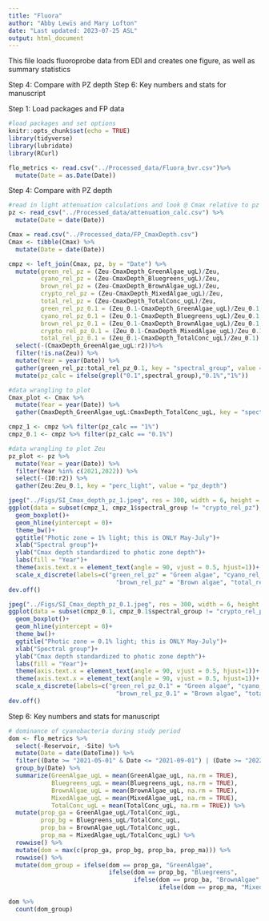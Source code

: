 ```yaml
---
title: "Fluora"
author: "Abby Lewis and Mary Lofton"
date: "Last updated: 2023-07-25 ASL"
output: html_document
---
```


This file loads fluoroprobe data from EDI and creates one figure, as well as summary statistics

Step 4: Compare with PZ depth
Step 6: Key numbers and stats for manuscript


Step 1: Load packages and FP data
```r
#load packages and set options
knitr::opts_chunk$set(echo = TRUE)
library(tidyverse)
library(lubridate)
library(RCurl)

flo_metrics <- read.csv("../Processed_data/Fluora_bvr.csv")%>%
  mutate(Date = as.Date(Date))
```


Step 4: Compare with PZ depth
```r
#read in light attenuation calculations and look @ Cmax relative to pz depth
pz <- read_csv("../Processed_data/attenuation_calc.csv") %>%
  mutate(Date = date(Date))

Cmax = read.csv("../Processed_data/FP_CmaxDepth.csv")
Cmax <- tibble(Cmax) %>%
  mutate(Date = date(Date))

cmpz <- left_join(Cmax, pz, by = "Date") %>%
  mutate(green_rel_pz = (Zeu-CmaxDepth_GreenAlgae_ugL)/Zeu,
         cyano_rel_pz = (Zeu-CmaxDepth_Bluegreens_ugL)/Zeu,
         brown_rel_pz = (Zeu-CmaxDepth_BrownAlgae_ugL)/Zeu,
         crypto_rel_pz = (Zeu-CmaxDepth_MixedAlgae_ugL)/Zeu,
         total_rel_pz = (Zeu-CmaxDepth_TotalConc_ugL)/Zeu,
         green_rel_pz_0.1 = (Zeu_0.1-CmaxDepth_GreenAlgae_ugL)/Zeu_0.1,
         cyano_rel_pz_0.1 = (Zeu_0.1-CmaxDepth_Bluegreens_ugL)/Zeu_0.1,
         brown_rel_pz_0.1 = (Zeu_0.1-CmaxDepth_BrownAlgae_ugL)/Zeu_0.1,
         crypto_rel_pz_0.1 = (Zeu_0.1-CmaxDepth_MixedAlgae_ugL)/Zeu_0.1,
         total_rel_pz_0.1 = (Zeu_0.1-CmaxDepth_TotalConc_ugL)/Zeu_0.1) %>%
  select(-(CmaxDepth_GreenAlgae_ugL:r2))%>%
  filter(!is.na(Zeu)) %>%
  mutate(Year = year(Date)) %>%
  gather(green_rel_pz:total_rel_pz_0.1, key = "spectral_group", value = "Cmax_depth_rel_pz") %>%
  mutate(pz_calc = ifelse(grepl("0.1",spectral_group),"0.1%","1%"))

#data wrangling to plot
Cmax_plot <- Cmax %>%
  mutate(Year = year(Date)) %>%
  gather(CmaxDepth_GreenAlgae_ugL:CmaxDepth_TotalConc_ugL, key = "spectral_group", value = "Cmax_depth")

cmpz_1 <- cmpz %>% filter(pz_calc == "1%")
cmpz_0.1 <- cmpz %>% filter(pz_calc == "0.1%")

#data wrangling to plot Zeu
pz_plot <- pz %>%
  mutate(Year = year(Date)) %>%
  filter(Year %in% c(2021,2022)) %>%
  select(-(I0:r2)) %>%
  gather(Zeu:Zeu_0.1, key = "perc_light", value = "pz_depth")

jpeg("../Figs/SI_Cmax_depth_pz_1.jpeg", res = 300, width = 6, height = 4, units = "in")
ggplot(data = subset(cmpz_1, cmpz_1$spectral_group != "crypto_rel_pz"), aes(x = spectral_group, y = Cmax_depth_rel_pz, fill = as.factor(Year)))+
  geom_boxplot()+
  geom_hline(yintercept = 0)+
  theme_bw()+
  ggtitle("Photic zone = 1% light; this is ONLY May-July")+
  xlab("Spectral group")+
  ylab("Cmax depth standardized to photic zone depth")+
  labs(fill = "Year")+
  theme(axis.text.x = element_text(angle = 90, vjust = 0.5, hjust=1))+
  scale_x_discrete(labels=c("green_rel_pz" = "Green algae", "cyano_rel_pz" = "Cyanobacteria",
                              "brown_rel_pz" = "Brown algae", "total_rel_pz" = "Total phyto."))
dev.off()

jpeg("../Figs/SI_Cmax_depth_pz_0.1.jpeg", res = 300, width = 6, height = 4, units = "in")
ggplot(data = subset(cmpz_0.1, cmpz_0.1$spectral_group != "crypto_rel_pz_0.1"), aes(x = spectral_group, y = Cmax_depth_rel_pz, fill = as.factor(Year)))+
  geom_boxplot()+
  geom_hline(yintercept = 0)+
  theme_bw()+
  ggtitle("Photic zone = 0.1% light; this is ONLY May-July")+
  xlab("Spectral group")+
  ylab("Cmax depth standardized to photic zone depth")+
  labs(fill = "Year")+
  theme(axis.text.x = element_text(angle = 90, vjust = 0.5, hjust=1))+
  theme(axis.text.x = element_text(angle = 90, vjust = 0.5, hjust=1))+
  scale_x_discrete(labels=c("green_rel_pz_0.1" = "Green algae", "cyano_rel_pz_0.1" = "Cyanobacteria",
                              "brown_rel_pz_0.1" = "Brown algae", "total_rel_pz_0.1" = "Total phyto."))
dev.off()
```


Step 6: Key numbers and stats for manuscript
```r
# dominance of cyanobacteria during study period
dom <- flo_metrics %>%
  select(-Reservoir, -Site) %>%
  mutate(Date = date(DateTime)) %>%
  filter((Date >= "2021-05-01" & Date <= "2021-09-01") | (Date >= "2022-05-01" & Date <= "2022-09-01")) %>%
  group_by(Date) %>%
  summarize(GreenAlgae_ugL = mean(GreenAlgae_ugL, na.rm = TRUE),
            Bluegreens_ugL = mean(Bluegreens_ugL, na.rm = TRUE),
            BrownAlgae_ugL = mean(BrownAlgae_ugL, na.rm = TRUE),
            MixedAlgae_ugL = mean(MixedAlgae_ugL, na.rm = TRUE),
            TotalConc_ugL = mean(TotalConc_ugL, na.rm = TRUE)) %>%
  mutate(prop_ga = GreenAlgae_ugL/TotalConc_ugL,
         prop_bg = Bluegreens_ugL/TotalConc_ugL,
         prop_ba = BrownAlgae_ugL/TotalConc_ugL,
         prop_ma = MixedAlgae_ugL/TotalConc_ugL) %>%
  rowwise() %>%
  mutate(dom = max(c(prop_ga, prop_bg, prop_ba, prop_ma))) %>%
  rowwise() %>%
  mutate(dom_group = ifelse(dom == prop_ga, "GreenAlgae",
                            ifelse(dom == prop_bg, "Bluegreens",
                                   ifelse(dom == prop_ba, "BrownAlgae",
                                          ifelse(dom == prop_ma, "MixedAlgae","zombies")))))

dom %>%
  count(dom_group)
```